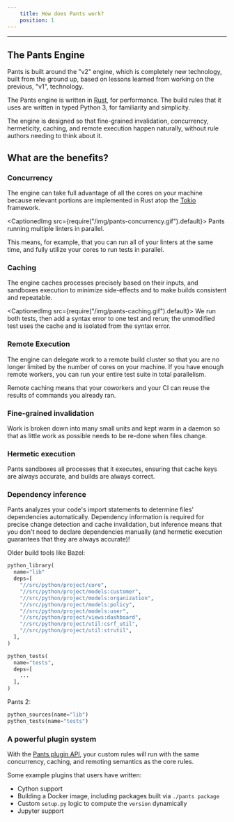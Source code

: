 ```yaml
---
    title: How does Pants work?
    position: 1
---
```


---

## The Pants Engine

Pants is built around the "v2" engine, which is completely new technology, built from the ground up, based on lessons learned from working on the previous, "v1", technology.

The Pants engine is written in [Rust](https://www.rust-lang.org/), for performance. The build rules that it uses are written in typed Python 3, for familiarity and simplicity.

The engine is designed so that fine-grained invalidation, concurrency, hermeticity, caching, and remote execution happen naturally, without rule authors needing to think about it.

## What are the benefits?

### Concurrency

The engine can take full advantage of all the cores on your machine because relevant portions are implemented in Rust atop the [Tokio](https://tokio.rs/) framework.

<CaptionedImg src={require("/img/pants-concurrency.gif").default}>
  Pants running multiple linters in parallel.
</CaptionedImg>

This means, for example, that you can run all of your linters at the same time, and fully utilize your cores to run tests in parallel.

### Caching

The engine caches processes precisely based on their inputs, and sandboxes execution to minimize side-effects and to make builds consistent and repeatable.

<CaptionedImg src={require("/img/pants-caching.gif").default}>
  We run both tests, then add a syntax error to one test and rerun; the
  unmodified test uses the cache and is isolated from the syntax error.
</CaptionedImg>

### Remote Execution

The engine can delegate work to a remote build cluster so that you are no longer limited by the number of cores on your machine. If you have enough remote workers, you can run your entire test suite in total parallelism.

Remote caching means that your coworkers and your CI can reuse the results of commands you already ran.

### Fine-grained invalidation

Work is broken down into many small units and kept warm in a daemon so that as little work as possible needs to be re-done when files change.

### Hermetic execution

Pants sandboxes all processes that it executes, ensuring that cache keys are always accurate, and builds are always correct.

### Dependency inference

Pants analyzes your code's import statements to determine files' dependencies automatically. Dependency information is required for precise change detection and cache invalidation, but inference means that you don't need to declare dependencies manually (and hermetic execution guarantees that they are always accurate)!

Older build tools like Bazel:

```python title="BUILD"
python_library(
  name="lib"
  deps=[
    "//src/python/project/core",
    "//src/python/project/models:customer",
    "//src/python/project/models:organization",
    "//src/python/project/models:policy",
    "//src/python/project/models:user",
    "//src/python/project/views:dashboard",
    "//src/python/project/util:csrf_util",
    "//src/python/project/util:strutil",
  ],
)

python_tests(
  name="tests",
  deps=[
    ...
  ],
)
```

Pants 2:

```python title="BUILD"
python_sources(name="lib")
python_tests(name="tests")
```

### A powerful plugin system

With the [Pants plugin API](../writing-plugins/plugins-overview.mdx), your custom rules will run with the same concurrency, caching, and remoting semantics as the core rules.

Some example plugins that users have written:

- Cython support
- Building a Docker image, including packages built via `./pants package`
- Custom `setup.py` logic to compute the `version` dynamically
- Jupyter support
